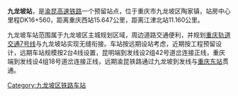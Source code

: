 {{otheruses|subject=位于[[渝昆高速铁路|渝昆高速铁路]]上，名称为“'''九龙坡站'''”的预留高铁站|other=位于[[成渝铁路|成渝铁路]]，曾名九龙坡的既有车站|重庆南站}}
{{CQ Future infrastructure}}
{{Infobox China railway station 
|车站名称 = 九龙坡站
|eng_name = Jiulongpo Railway Station 
|图片 = 
|车站功能 = 客运站
|图片介绍 = 
|始建时间 = 
|开通运营 = 
|车站位置 = {{PRC}}[[重庆市|重庆市]][[九龙坡区|九龙坡区]][[陶家镇|陶家镇]]
|车站代码=
|电报码=
|拼音码=
|归属 = [[成都铁路局|成都铁路局]]
|线路 = [[渝昆高速铁路|渝昆高速铁路]]（规划中）<br />[[西渝高速铁路|西渝高速铁路]]（规划中）<br />渝昆重庆东站联络线（规划中）
|车站等级 = 
|使用状态 = 规划中
|股道数目 = 4
|正线 = 2
|到发线 = 2
|月台数目 = 2
|侧式站台 = 2
|岛式站台 = 0
|站台面 = 2
}}
'''九龙坡站'''，是[[渝昆高速铁路|渝昆高速铁路]]一个预留站点，位于重庆市九龙坡区陶家镇，站房中心里程DK16+560，距离重庆西站15.647公里，距离江津北站11.160公里。

九龙坡车站范围属于九龙坡区主城规划区域，周边道路交通便利，并规划[[重庆轨道交通7号线|重庆轨道交通7号线]]与九龙坡站实现无缝衔接。车站按远期设站考虑，近期按工程预留设计，远期车站规模按2台4线设置，昆明端到发线设2组42号道岔连接正线，重庆端到发线设4组18号道岔连接正线，远期渝昆铁路通过九龙坡到发线与[[重庆东站|重庆东站]]贯通。
{{渝昆高速铁路}}
[[Category:九龙坡区铁路车站|Category:九龙坡区铁路车站]]
